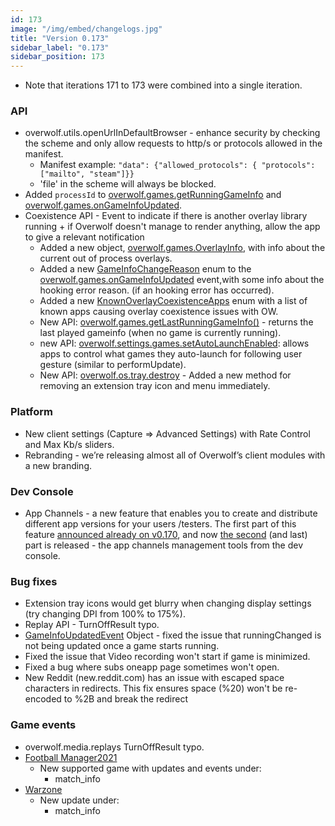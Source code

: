 ```yaml
---
id: 173
image: "/img/embed/changelogs.jpg"
title: "Version 0.173"
sidebar_label: "0.173"
sidebar_position: 173
---
```


* Note that iterations 171 to 173 were combined into a single iteration. 

### API

* overwolf.utils.openUrlInDefaultBrowser - enhance security by checking the scheme and only allow requests to http/s or protocols allowed in the manifest.  
  * Manifest example: `"data": {"allowed_protocols": { "protocols": ["mailto", "steam"]}}`
  * 'file' in the scheme will always be blocked.
* Added `processId` to [overwolf.games.getRunningGameInfo](/api/games#getrunninggameinfocallback) and [overwolf.games.onGameInfoUpdated](/api/games#ongameinfoupdated).
* Coexistence API - Event to indicate if there is another overlay library running + if Overwolf doesn't manage to render anything, allow the app to give a relevant notification
  * Added a new object, [overwolf.games.OverlayInfo](/api/games#overlayinfo-object),  with info about the current out of process overlays.
  * Added a new [GameInfoChangeReason](/api/games#gameinfochangereason-enum) enum to the [overwolf.games.onGameInfoUpdated](/api/games#ongameinfoupdated) event,with some info about the hooking error reason. (if an hooking error has occurred).
  * Added a new [KnownOverlayCoexistenceApps](/api/games#knownoverlaycoexistenceapps-enum) enum with a list of known apps causing overlay coexistence issues with OW.
  * New API: [overwolf.games.getLastRunningGameInfo()](/api/games##getlastrunninggameinfocallback) - returns the last played gameinfo (when no game is currently running). 
  * new API: [overwolf.settings.games.setAutoLaunchEnabled](/api/settings/games#setautolaunchenabledgameclassid-callback): allows apps to control what games they auto-launch for following user gesture (similar to performUpdate).
  * New API: [overwolf.os.tray.destroy](/api/os/tray#destroy) - Added a new method for removing an extension tray icon and menu immediately.
  
### Platform

* New client settings (Capture => Advanced Settings) with Rate Control and Max Kb/s sliders.
* Rebranding - we’re releasing almost all of Overwolf’s client modules with a new branding.

### Dev Console

* App Channels - a new feature that enables you to create and distribute different app versions for your users /testers. The first part of this feature [announced already on v0.170](#api-1), and now [the second](/tools/developers-console/app-channels) (and last) part is released - the app channels management tools from the dev console. 

### Bug fixes

* Extension tray icons would get blurry when changing display settings (try changing DPI from 100% to 175%).
* Replay API - TurnOffResult typo.
* [GameInfoUpdatedEvent](/api/games#gameinfoupdatedevent-object) Object - fixed the issue that runningChanged is not being updated once a game starts running.
* Fixed the issue that Video recording won't start if game is minimized.
* Fixed a bug where subs oneapp page sometimes won't open.
* New Reddit (new.reddit.com) has an issue with escaped space characters in redirects. This fix ensures space (%20) won't be re-encoded to %2B and break the redirect

### Game events

* overwolf.media.replays TurnOffResult typo.
* [Football Manager2021](/api/games/events/football-manager-2021)
  * New supported game with updates and events under:
    * match_info
* [Warzone](/api/games/events/call-of-duty-warzone)
  * New update under:
    * match_info

